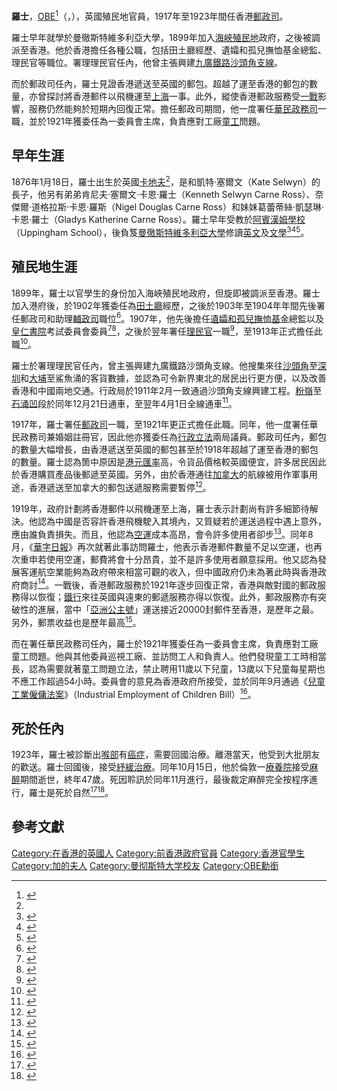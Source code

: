 {{Infobox officeholder|name=羅士 <br/> Carne Ross|image=S. B. C. Ross.png|imagesize=200px|office1=[[香港郵政|香港郵政司]]|term_start1=1917年2月1日|term_end1=1923年10月15日|predecessor1=[[胡樂甫|胡樂甫]]|successor1=[[巴連|巴連]]|birth_date=1876年1月18日|birth_place={{UK}}[[威爾斯|威爾斯]][[卡地夫|卡地夫]]|death_date={{death date and age|df=yes|1923|10|15|1876|1|18}}|death_place={{UK}}[[西敏市|西敏市]][[馬里波恩|馬里波恩]]|alma_mater=[[曼彻斯特维多利亚大学|曼彻斯特维多利亚大学]]|educate=*[[曼彻斯特维多利亚大学|曼彻斯特维多利亚大学]]英國語言及文學[[文学士|文学士]]|parents={{tsl|en|Joseph Carne-Ross|約瑟夫·卡恩·羅士}}（父）}}

'''羅士'''，[[大英帝國勳章|OBE]]<ref>{{Cite web|title=Stewart Buckle Carne Ross|url=http://app.legco.gov.hk/member_front/chinese/library/member_detail.aspx?id=461|accessdate=2020-09-14|author=|date=|format=|work=app.legco.gov.hk|publisher=|language=|archive-date=2020-09-15|archive-url=https://web.archive.org/web/20200915135244/http://app.legco.gov.hk/member_front/chinese/library/member_detail.aspx?id=461|dead-url=no}}</ref>（{{lang-en|Stewart Buckle Carne Ross}}，{{bd|1876年|1月18日|1923年|10月15日}}），英國殖民地官員，1917年至1923年間任香港[[香港郵政|郵政司]]。

羅士早年就學於曼徹斯特維多利亞大學，1899年加入[[海峡殖民地|海峽殖民地]]政府，之後被調派至香港。他於香港擔任各種公職，包括田土廳經歷、遺孀和孤兒撫恤基金總監、理民官等職位。署理理民官任內，他曾主張興建[[九廣鐵路|九廣鐵路]][[沙頭角支線|沙頭角支線]]。

而於郵政司任內，羅士見證香港遞送至英國的郵包。超越了運至香港的郵包的數量，亦曾探討將香港郵件以飛機運至[[上海市|上海]]一事。此外，縱使香港郵政服務受[[第一次世界大战|一戰]]影響，服務仍然能夠於短期內回復正常。擔任郵政司期間，他一度署任[[華民政務司|華民政務司]]一職，並於1921年獲委任為一委員會主席，負責應對工廠[[童工|童工]]問題。

== 早年生涯 ==
1876年1月18日，羅士出生於英國[[加的夫|卡地夫]]<ref name=":1" />，是{{tsl|en|Joseph Carne-Ross|約瑟夫·卡恩·羅士}}和凱特·塞爾文（Kate Selwyn）的長子，他另有弟弟肯尼夫·塞爾文·卡恩·羅士（Kenneth Selwyn Carne Ross）、奈傑爾·道格拉斯·卡恩·羅斯（Nigel Douglas Carne Ross）和妹妹葛蕾蒂絲·凱瑟琳·卡恩·羅士（Gladys Katherine Carne Ross）。羅士早年受教於[[阿賓漢姆學校|阿賓漢姆學校]]（Uppingham School），後負笈[[曼彻斯特维多利亚大学|曼徹斯特維多利亞大學]]修讀[[英语|英文]]及[[文學|文學]]<ref>{{Cite web|title=Joseph Carne Ross d. 1911: The genealogy of the Selwyn and related families.|url=https://www.selwyn-family.me.uk/genealogy/getperson.php?personID=I0297&tree=SELWYN|accessdate=2020-09-02|work=www.selwyn-family.me.uk|archive-date=2020-09-15|archive-url=https://web.archive.org/web/20200915135245/https://www.selwyn-family.me.uk/genealogy/getperson.php?personID=I0297&tree=SELWYN|dead-url=no}}</ref><ref>{{Cite book|chapter=|publisher=商務(香港)印書館|date=2016-02-05|isbn=978-962-07-7148-4|last=陳智德|title=香港文學大系1919-1949：文學史料卷|first=|year=|location=|pages=508}}</ref><ref>{{Cite book|chapter=|publisher=E. Stanford|date=1906|first=Uppingham|last=School|title=Uppingham School Roll, 1824 to 1905|url=https://archive.org/details/uppinghamschool00schogoog|year=|isbn=|location=|pages=[https://archive.org/details/uppinghamschool00schogoog/page/n290 267]}}</ref>。

== 殖民地生涯 ==
1899年，羅士以官學生的身份加入海峽殖民地政府，但旋即被調派至香港。羅士加入港府後，於1902年獲委任為[[土地註冊處|田土廳]]經歷，之後於1903年至1904年年間先後署任郵政司和助理[[布政司|輔政司]]職位<ref>{{Cite book|chapter=|publisher=|date=1906|last=China mail|title=Who's who in the Far East, 1906-7, June|first=|year=|isbn=|location=|pages=280}}</ref>。1907年，他先後擔任[[遺孀和孤兒撫恤基金|遺孀和孤兒撫恤基金]]總監以及[[皇仁書院|皇仁書院]]考試委員會委員<ref>{{Cite journal|title=Government Notification no.202|author=Hong Kong Government|url=http://sunzi.lib.hku.hk/hkgro/view/g1907/6330.pdf|journal=Hong Kong Government Gazette|issue=|doi=|others=|year=1907|volume=|page=|pmid=}}</ref><ref>{{Cite journal|title=Government Notification No.224|author=Hong Kong Government|url=http://sunzi.lib.hku.hk/hkgro/view/g1907/6360.pdf|journal=Hong Kong Government Gazette|issue=|doi=|others=|year=1907-04-24|volume=|page=|pmid=}}</ref>，之後於翌年署任[[理民官|理民官]]一職<ref>{{Cite journal|title=Government Notification No.949|author=Hong Kong Government|url=http://sunzi.lib.hku.hk/hkgro/view/g1908/9504.pdf|journal=Hong Kong Government Gazette|issue=|doi=|others=|year=1908-12-18|volume=|page=|pmid=}}</ref>，至1913年正式擔任此職<ref>{{Cite journal|title=Government Notification No.61|author=Hong Kong Government|url=http://sunzi.lib.hku.hk/hkgro/view/g1932/187255.pdf|journal=Hong Kong Government Gazette|issue=|doi=|others=|year=1913-02-20|volume=|page=|pmid=}}</ref>。

羅士於署理理民官任內，曾主張興建九廣鐵路沙頭角支線。他搜集來往[[沙頭角|沙頭角]]至[[深圳市|深圳]]和[[大埔_(香港)|大埔]]至鯊魚涌的客貨數據，並認為可令新界東北的居民出行更方便，以及改善香港和中國兩地交通。行政局於1911年2月一致通過沙頭角支線興建工程。[[粉嶺|粉嶺]]至[[石涌凹站|石涌凹]]段於同年12月21日通車，至翌年4月1日全線通車<ref name=":0">{{Cite book|chapter=|publisher=三聯書店(香港)有限公司|date=|last=馬冠堯|title=車水馬龍：香港戰前陸上交通|first=|year=2016|location=|pages=430|isbn=}}</ref>。

1917年，羅士署任[[香港郵政|郵政司]]一職，至1921年更正式擔任此職。同年，他一度署任華民政務司兼婚姻註冊官，因此他亦獲委任為[[香港特別行政區行政會議|行政]][[香港立法局|立法]]兩局議員。郵政司任內，郵包的數量大幅增長，由香港遞送至英國的郵包甚至於1918年超越了運至香港的郵包的數量。羅士認為箇中原因是[[港元|港元]][[汇率|匯率]]高，令貨品價格較英國便宜，許多居民因此於香港購買產品後郵遞至英國。另外，由於香港通往[[加拿大|加拿大]]的航線被用作軍事用途，香港遞送至加拿大的郵包送遞服務需要暫停<ref>{{Cite journal|title=Report of the Postmaster General, Hong Kong, for the year 1918|author=Ross, S. B. C.|url=|journal=Hong Kong Administrative Report|issue=|doi=|others=|year=|volume=|page=5|pmid=}}</ref>。

1919年，政府計劃將香港郵件以飛機運至上海，羅士表示計劃尚有許多細節待解決。他認為中國是否容許香港飛機駛入其境內，又質疑若於運送過程中遇上意外，應由誰負責損失。而且，他認為[[航空|空運]]成本高昂，會令許多使用者卻步<ref>{{Cite news|url=|title=港滬以飛機通郵之近訊|author=|date=1919-05-26|work=香港華字日報|publisher=|accessdate=|language=|format=}}</ref>。同年8月，《[[華字日報|華字日報]]》再次就著此事訪問羅士，他表示香港郵件數量不足以空運，也再次重申若使用空運，郵費將會十分昂貴，並不是許多使用者願意採用。他又認為發展客運航空業能夠為政府帶來相當可觀的收入，但中國政府仍未為著此時與香港政府商討<ref>{{Cite news|url=|title=飛機通郵恐難實行|author=|date=1919-08-27|work=香港華字日報|publisher=|accessdate=|language=|format=}}</ref>。一戰後，香港郵政服務於1921年逐步回復正常，香港與敵對國的郵政服務得以恢復；[[鐵行輪船公司|鐵行]]來往英國與遠東的郵遞服務亦得以恢復。此外，郵政服務亦有突破性的進展，當中「[[亞洲公主號|亞洲公主號]]」運送接近20000封郵件至香港，是歷年之最。另外，郵票收益也是歷年最高<ref>{{Cite journal|title=Report of the Postmaster General, Hong Kong, for the year 1921|author=Ross, S. B. C.|url=|journal=Hong Kong Administrative Report|issue=|doi=|others=|year=|volume=|page=4|pmid=}}</ref>。

而在署任華民政務司任內，羅士於1921年獲委任為一委員會主席，負責應對工廠童工問題。他與其他委員巡視工廠、並訪問工人和負責人。他們發現童工工時相當長，認為需要就著童工問題立法，禁止聘用11歲以下兒童，13歲以下兒童每星期也不應工作超過54小時。委員會的意見為香港政府所接受，並於同年9月通過《[[兒童工業僱傭法案|兒童工業僱傭法案]]》（Industrial Employment of Children Bill）<ref>{{Cite book|chapter=|publisher=Hong Kong University Press|first=Gavin|last=Ure|title=Governors, Politics and the Colonial Office: Public Policy in Hong Kong, 1918-58|year=2012|location=|pages=31-32|isbn=978-988-8083-94-7}}</ref>。

== 死於任內 ==
1923年，羅士被診斷出[[咽喉|喉部]]有[[癌症|癌症]]，需要回國治療。離港當天，他受到大批朋友的歡送。羅士回國後，接受[[临终关怀|紓緩治療]]。同年10月15日，他於倫敦一[[療養院|療養院]]接受[[麻醉|麻醉]]期間逝世，終年47歲。死因聆訊於同年11月進行，最後裁定麻醉完全按程序進行，羅士是死於自然<ref name=":1">{{Cite news|url=|title=OBITUARY: MR. S. B. C. ROSS|author=|date=1923-10-18|work=South China Morning Post|publisher=|accessdate=|language=|format=}}</ref><ref>{{Cite news|url=|title=THE LATE MR. S. B. C. ROSS.|author=|date=1923-11-22|work=Hong Kong Daily Press|publisher=|accessdate=|language=|format=}}</ref>。

== 參考文獻 ==
{{reflist|30em}}
{{DEFAULTSORT:Ross, Stewart Buckle Carne}}
[[Category:在香港的英國人|Category:在香港的英國人]]
[[Category:前香港政府官員|Category:前香港政府官員]]
[[Category:香港官學生|Category:香港官學生]]
[[Category:加的夫人|Category:加的夫人]]
[[Category:曼彻斯特大学校友|Category:曼彻斯特大学校友]]
[[Category:OBE勳銜|Category:OBE勳銜]]